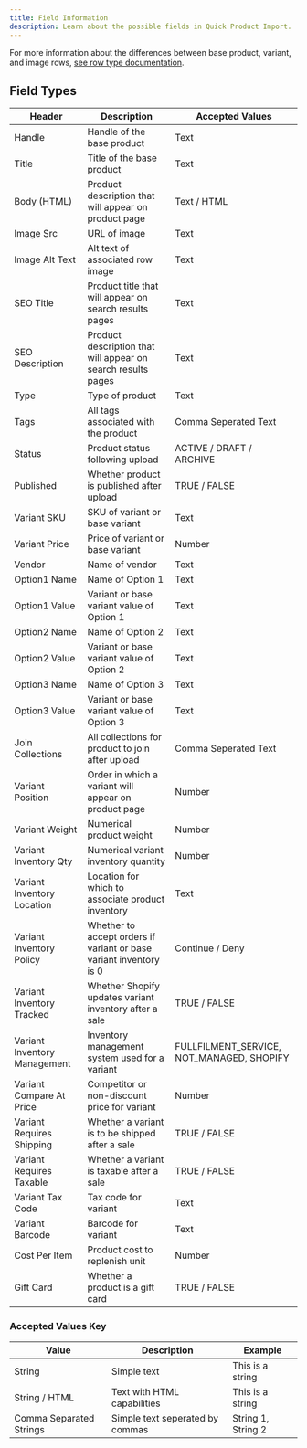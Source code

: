 ```yaml
---
title: Field Information
description: Learn about the possible fields in Quick Product Import.
---
```


For more information about the differences between base product, variant, and image rows, [see row type documentation](row-types).

## Field Types

| Header                       | Description                                                        | Accepted Values                           |
| ---------------------------- | ------------------------------------------------------------------ | ----------------------------------------- |
| Handle                       | Handle of the base product                                         | Text                                      |
| Title                        | Title of the base product                                          | Text                                      |
| Body (HTML)                  | Product description that will appear on product page               | Text / HTML                               |
| Image Src                    | URL of image                                                       | Text                                      |
| Image Alt Text               | Alt text of associated row image                                   | Text                                      |
| SEO Title                    | Product title that will appear on search results pages             | Text                                      |
| SEO Description              | Product description that will appear on search results pages       | Text                                      |
| Type                         | Type of product                                                    | Text                                      |
| Tags                         | All tags associated with the product                               | Comma Seperated Text                      |
| Status                       | Product status following upload                                    | ACTIVE / DRAFT / ARCHIVE                  |
| Published                    | Whether product is published after upload                          | TRUE / FALSE                              |
| Variant SKU                  | SKU of variant or base variant                                     | Text                                      |
| Variant Price                | Price of variant or base variant                                   | Number                                    |
| Vendor                       | Name of vendor                                                     | Text                                      |
| Option1 Name                 | Name of Option 1                                                   | Text                                      |
| Option1 Value                | Variant or base variant value of Option 1                          | Text                                      |
| Option2 Name                 | Name of Option 2                                                   | Text                                      |
| Option2 Value                | Variant or base variant value of Option 2                          | Text                                      |
| Option3 Name                 | Name of Option 3                                                   | Text                                      |
| Option3 Value                | Variant or base variant value of Option 3                          | Text                                      |
| Join Collections             | All collections for product to join after upload                   | Comma Seperated Text                      |
| Variant Position             | Order in which a variant will appear on product page               | Number                                    |
| Variant Weight               | Numerical product weight                                           | Number                                    |
| Variant Inventory Qty        | Numerical variant inventory quantity                               | Number                                    |
| Variant Inventory Location   | Location for which to associate product inventory                  | Text                                      |
| Variant Inventory Policy     | Whether to accept orders if variant or base variant inventory is 0 | Continue / Deny                           |
| Variant Inventory Tracked    | Whether Shopify updates variant inventory after a sale             | TRUE / FALSE                              |
| Variant Inventory Management | Inventory management system used for a variant                     | FULLFILMENT_SERVICE, NOT_MANAGED, SHOPIFY |
| Variant Compare At Price     | Competitor or non-discount price for variant                       | Number                                    |
| Variant Requires Shipping    | Whether a variant is to be shipped after a sale                    | TRUE / FALSE                              |
| Variant Requires Taxable     | Whether a variant is taxable after a sale                          | TRUE / FALSE                              |
| Variant Tax Code             | Tax code for variant                                               | Text                                      |
| Variant Barcode              | Barcode for variant                                                | Text                                      |
| Cost Per Item                | Product cost to replenish unit                                     | Number                                    |
| Gift Card                    | Whether a product is a gift card                                   | TRUE / FALSE                              |

### Accepted Values Key

| Value                   | Description                     | Example            |
| ----------------------- | ------------------------------- | ------------------ |
| String                  | Simple text                     | This is a string   |
| String / HTML           | Text with HTML capabilities     | This is a string   |
| Comma Separated Strings | Simple text seperated by commas | String 1, String 2 |
